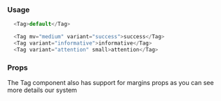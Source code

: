 
### Usage

```javascript type=expo
  <Tag>default</Tag>

  <Tag mv="medium" variant="success">success</Tag>
  <Tag variant="informative">informative</Tag>
  <Tag variant="attention" small>attention</Tag>
```

### Props

The Tag component also has support for margins props as you can see more details <GatsbyLink to="/system/spacing">our system</GatsbyLink>

<PropsTable component="Tag" platform="native" />
